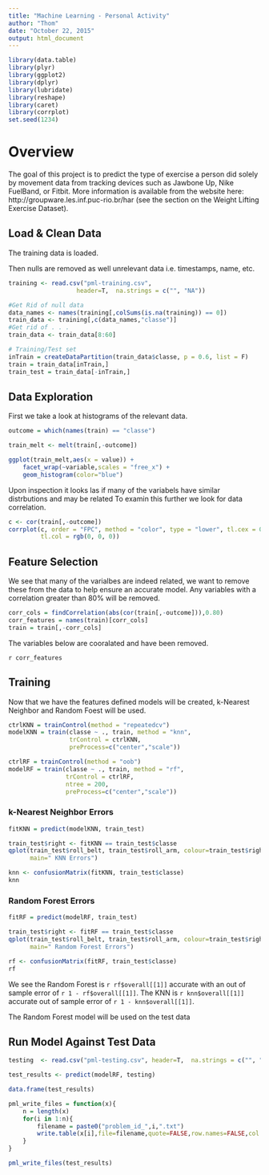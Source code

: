 ```yaml
---
title: "Machine Learning - Personal Activity"
author: "Thom"
date: "October 22, 2015"
output: html_document
---
```

```r
library(data.table)
library(plyr)
library(ggplot2)
library(dplyr)
library(lubridate)
library(reshape)
library(caret)
library(corrplot)
set.seed(1234)
```
# Overview
The goal of this project is to predict the type of exercise a person did solely by movement data from  tracking devices such as Jawbone Up, Nike FuelBand, or Fitbit. More information is available from the website here: http://groupware.les.inf.puc-rio.br/har (see the section on the Weight Lifting Exercise Dataset).  

## Load & Clean Data

The training data is loaded. 

Then nulls are removed as well unrelevant data i.e. timestamps, name, etc.

```r
training <- read.csv("pml-training.csv", 
                   header=T,  na.strings = c("", "NA"))

#Get Rid of null data
data_names <- names(training[,colSums(is.na(training)) == 0])
train_data <- training[,c(data_names,"classe")]
#Get rid of . . .
train_data <- train_data[8:60]

# Training/Test set
inTrain = createDataPartition(train_data$classe, p = 0.6, list = F)
train = train_data[inTrain,]
train_test = train_data[-inTrain,]

```

## Data Exploration

First we take a look at histograms of the relevant data.

```r
outcome = which(names(train) == "classe")

train_melt <- melt(train[,-outcome])

ggplot(train_melt,aes(x = value)) + 
    facet_wrap(~variable,scales = "free_x") + 
    geom_histogram(color="blue")
```


Upon inspection it looks las if many of the variabels have similar distrbutions and may be related To examin this further we look for data correlation.

```r

c <- cor(train[,-outcome])
corrplot(c, order = "FPC", method = "color", type = "lower", tl.cex = 0.8, 
         tl.col = rgb(0, 0, 0))

```

## Feature Selection
We see that many of the varialbes are indeed related, we want to remove these from the data to help ensure an accurate model. Any variables with a correlation greater than 80% will be removed.

```r

corr_cols = findCorrelation(abs(cor(train[,-outcome])),0.80)
corr_features = names(train)[corr_cols]
train = train[,-corr_cols]

```

The variables below are cooralated and have been removed.

`r corr_features `

## Training
Now that we have the features defined models will be created, k-Nearest Neighbor and Random Foest will be used. 

```r
ctrlKNN = trainControl(method = "repeatedcv")
modelKNN = train(classe ~ ., train, method = "knn", 
                 trControl = ctrlKNN,
                 preProcess=c("center","scale"))

ctrlRF = trainControl(method = "oob")
modelRF = train(classe ~ ., train, method = "rf",
                trControl = ctrlRF,
                ntree = 200,
                preProcess=c("center","scale"))

```

### k-Nearest Neighbor Errors

```r
fitKNN = predict(modelKNN, train_test)

train_test$right <- fitKNN == train_test$classe
qplot(train_test$roll_belt, train_test$roll_arm, colour=train_test$right, data=train_test,
      main=" KNN Errors")

knn <- confusionMatrix(fitKNN, train_test$classe)
knn
```
 
### Random Forest Errors

```r
fitRF = predict(modelRF, train_test)

train_test$right <- fitRF == train_test$classe
qplot(train_test$roll_belt, train_test$roll_arm, colour=train_test$right, data=train_test,
      main=" Random Forest Errors")

rf <- confusionMatrix(fitRF, train_test$classe)
rf
```

We see the Random Forest is   `r rf$overall[[1]]` accurate  with an  out of sample error of  `r 1 - rf$overall[[1]]`. The KNN is  `r knn$overall[[1]]` accurate out of sample error of  `r 1 - knn$overall[[1]]`.  

The Random Forest model will be used on the test data



## Run Model Against Test Data 

```r
testing  <- read.csv("pml-testing.csv", header=T,  na.strings = c("", "NA"))

test_results <- predict(modelRF, testing)

data.frame(test_results)

```


```r
pml_write_files = function(x){
    n = length(x)
    for(i in 1:n){
        filename = paste0("problem_id_",i,".txt")
        write.table(x[i],file=filename,quote=FALSE,row.names=FALSE,col.names=FALSE)
    }
}

pml_write_files(test_results)
```
